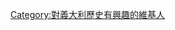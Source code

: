 {{Userbox |<div style="float: left; border:solid black 1px; margin: 1px;"> |lightgrey|white|[[檔案:Cesareborgia.jpg|50px]] | 這個用戶對'''[[義大利歷史]]'''很感興趣。</center>}}
[[Category:對義大利歷史有興趣的維基人]]